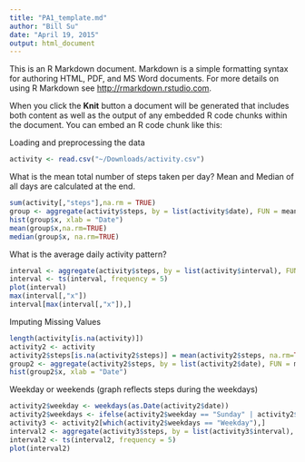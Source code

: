 ```yaml
---
title: "PA1_template.md"
author: "Bill Su"
date: "April 19, 2015"
output: html_document
---
```


This is an R Markdown document. Markdown is a simple formatting syntax for authoring HTML, PDF, and MS Word documents. For more details on using R Markdown see <http://rmarkdown.rstudio.com>.

When you click the **Knit** button a document will be generated that includes both content as well as the output of any embedded R code chunks within the document. You can embed an R code chunk like this:

Loading and preprocessing the data

```r
activity <- read.csv("~/Downloads/activity.csv")
```

What is the mean total number of steps taken per day?
Mean and Median of all days are calculated at the end. 
```r
sum(activity[,"steps"],na.rm = TRUE)
group <- aggregate(activity$steps, by = list(activity$date), FUN = mean)
hist(group$x, xlab = "Date")
mean(group$x,na.rm=TRUE)
median(group$x, na.rm=TRUE)
```

What is the average daily activity pattern?
```r
interval <- aggregate(activity$steps, by = list(activity$interval), FUN = mean,na.rm=TRUE)
interval <- ts(interval, frequency = 5)
plot(interval)
max(interval[,"x"])
interval[max(interval[,"x"]),]
```

Imputing Missing Values
```r
length(activity[is.na(activity)])
activity2 <- activity
activity2$steps[is.na(activity2$steps)] = mean(activity2$steps, na.rm=TRUE)
group2 <- aggregate(activity2$steps, by = list(activity2$date), FUN = mean)
hist(group2$x, xlab = "Date")
```

Weekday or weekends (graph reflects steps during the weekdays)
```r
activity2$weekday <- weekdays(as.Date(activity2$date))
activity2$weekdays <- ifelse(activity2$weekday == "Sunday" | activity2$weekday == "Saturday","Weekend", "Weekday")
activity3 <- activity2[which(activity2$weekdays == "Weekday"),]
interval2 <- aggregate(activity3$steps, by = list(activity3$interval), FUN = mean,na.rm=TRUE)
interval2 <- ts(interval2, frequency = 5)
plot(interval2)
```
